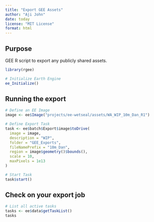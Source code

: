 ```yaml
---
title: "Export GEE Assets"
author: "Aji John"
date: today
license: "MIT License"
format: html
---
```


## Purpose

GEE R script to export any publicly shared assets. 

```r
library(rgee)

# Initialize Earth Engine
ee_Initialize()
```

## Running the export


```r
# Define an EE Image
image <- ee$Image("projects/ee-wetseal/assets/WA_WIP_10m_Dan_R1")

# Define Export Task
task <- ee$batch$Export$image$toDrive(
  image = image,
  description = "WIP",
  folder = "GEE_Exports",
  fileNamePrefix = "10m_Dan",
  region = image$geometry()$bounds(),
  scale = 10,
  maxPixels = 1e13
)

# Start Task
task$start()
```

## Check on your export job

```r
# List all active tasks
tasks <- ee$data$getTaskList()
tasks
```
